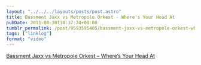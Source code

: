 ```yaml
---
layout: "../../../layouts/posts/post.astro"
title: Bassment Jaxx vs Metropole Orkest - Where's Your Head At
pubDate: 2011-08-30T18:37:24+00:00
tumblr_permalink: /post/9593595405/bassment-jaxx-vs-metropole-orkest-wheres-your
tags: ["linklog"]
format: "video"
---
```



<YouTube id="https://www.youtube.com/watch?v=QyV0j9CCUno" />

[Bassment Jaxx vs Metropole Orkest &#8211; Where&rsquo;s Your Head At][1]

[1]: https://www.youtube.com/watch?v=QyV0j9CCUno

